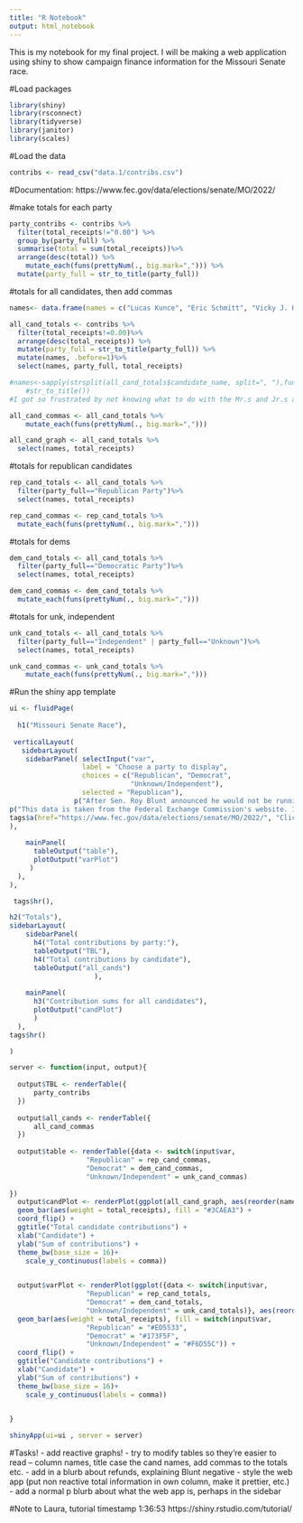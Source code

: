 ```yaml
---
title: "R Notebook"
output: html_notebook
---
```


This is my notebook for my final project. I will be making a web application using shiny to show campaign finance information for the Missouri Senate race.

#Load packages
```r
library(shiny)
library(rsconnect)
library(tidyverse)
library(janitor)
library(scales)
```

#Load the data
```r
contribs <- read_csv("data.1/contribs.csv")
```

#Documentation: 
https://www.fec.gov/data/elections/senate/MO/2022/

#make totals for each party
```r
party_contribs <- contribs %>% 
  filter(total_receipts!="0.00") %>%
  group_by(party_full) %>%
  summarise(total = sum(total_receipts))%>% 
  arrange(desc(total)) %>% 
    mutate_each(funs(prettyNum(., big.mark=","))) %>% 
  mutate(party_full = str_to_title(party_full))
```

#totals for all candidates, then add commas
```r
names<- data.frame(names = c("Lucas Kunce", "Eric Schmitt", "Vicky J. Hartzler", "Dave Schatz", "Eric Greitens", "Mark T. Mccloskey", "Scott Sifton", "Spencer Ross Toder", "Timothy Jacob Shepard", "Jewel William Kelly Jr.", "Steven Craig Price", "Gena Ross", "Nicholas Crane Strauss", "Trudy Busch Valentine"))

all_cand_totals <- contribs %>% 
  filter(total_receipts!=0.00)%>%
  arrange(desc(total_receipts)) %>% 
  mutate(party_full = str_to_title(party_full)) %>% 
  mutate(names, .before=1)%>%  
  select(names, party_full, total_receipts)

#names<-sapply(strsplit(all_cand_totals$candidate_name, split=", "),function(x)  {paste(rev(x),collapse=" ")})  %>%
    #str_to_title())
#I got so frustrated by not knowing what to do with the Mr.s and Jr.s and the initials whatnot that I'm just going to write their names in a vector since there are only 14. 

all_cand_commas <- all_cand_totals %>%
    mutate_each(funs(prettyNum(., big.mark=",")))

all_cand_graph <- all_cand_totals %>% 
  select(names, total_receipts)
```


#totals for republican candidates
```r
rep_cand_totals <- all_cand_totals %>% 
  filter(party_full=="Republican Party")%>%  
  select(names, total_receipts)

rep_cand_commas <- rep_cand_totals %>% 
  mutate_each(funs(prettyNum(., big.mark=",")))
```
#totals for dems
```r

dem_cand_totals <- all_cand_totals %>% 
  filter(party_full=="Democratic Party")%>%  
  select(names, total_receipts)

dem_cand_commas <- dem_cand_totals %>% 
  mutate_each(funs(prettyNum(., big.mark=",")))
```
#totals for unk, independent
```r
unk_cand_totals <- all_cand_totals %>% 
  filter(party_full=="Independent" | party_full=="Unknown")%>%  
  select(names, total_receipts)

unk_cand_commas <- unk_cand_totals %>%
    mutate_each(funs(prettyNum(., big.mark=",")))
```


#Run the shiny app template
```r

ui <- fluidPage(
  
  h1("Missouri Senate Race"),
  
 verticalLayout(
   sidebarLayout(
    sidebarPanel( selectInput("var", 
                  label = "Choose a party to display",
                  choices = c("Republican", "Democrat",
                              "Unknown/Independent"),
                  selected = "Republican"),
                p("After Sen. Roy Blunt announced he would not be running for reelection for the U.S. Senate, the race for his seat quickly became crowded. Browse this application to learn more about the funding behind the race for Missouri's open Senate seat."),
p("This data is taken from the Federal Exchange Commission's website. It was accessed in early May."),
tags$a(href="https://www.fec.gov/data/elections/senate/MO/2022/", "Click here to access the FEC's campaign finance data.")
),
    
    mainPanel(
      tableOutput("table"),
      plotOutput("varPlot")
     )
  ),
),

 tags$hr(),  

h2("Totals"),
sidebarLayout(
    sidebarPanel(
      h4("Total contributions by party:"),
      tableOutput("TBL"),
      h4("Total contributions by candidate"),
      tableOutput("all_cands")
                     ),
    
    mainPanel(
      h3("Contribution sums for all candidates"),
      plotOutput("candPlot")
      )
  ),
tags$hr()  

)

server <- function(input, output){
  
  output$TBL <- renderTable({
      party_contribs
  })
  
  output$all_cands <- renderTable({
      all_cand_commas
  })
  
  output$table <- renderTable({data <- switch(input$var, 
                   "Republican" = rep_cand_commas,
                   "Democrat" = dem_cand_commas,
                   "Unknown/Independent" = unk_cand_commas)
  
})
  output$candPlot <- renderPlot(ggplot(all_cand_graph, aes(reorder(names, total_receipts))) +
  geom_bar(aes(weight = total_receipts), fill = "#3CAEA3") + 
  coord_flip() +
  ggtitle("Total candidate contributions") +
  xlab("Candidate") +
  ylab("Sum of contributions") +
  theme_bw(base_size = 16)+
    scale_y_continuous(labels = comma))

  
  output$varPlot <- renderPlot(ggplot({data <- switch(input$var,
                   "Republican" = rep_cand_totals,
                   "Democrat" = dem_cand_totals,
                   "Unknown/Independent" = unk_cand_totals)}, aes(reorder(names, total_receipts))) +
  geom_bar(aes(weight = total_receipts), fill = switch(input$var, 
                   "Republican" = "#ED5533",
                   "Democrat" = "#173F5F",
                   "Unknown/Independent" = "#F6D55C")) + 
  coord_flip() +
  ggtitle("Candidate contributions") +
  xlab("Candidate") +
  ylab("Sum of contributions") +
  theme_bw(base_size = 16)+
    scale_y_continuous(labels = comma))
  

}

shinyApp(ui=ui , server = server)

```

#Tasks!
- add reactive graphs!
- try to modify tables so they're easier to read -- column names, title case the cand names, add commas to the totals etc.
- add in a blurb about refunds, explaining Blunt negative
- style the web app (put non reactive total information in own column, make it prettier, etc.)
- add a normal p blurb about what the web app is, perhaps in the sidebar

#Note to Laura, tutorial timestamp 1:36:53 https://shiny.rstudio.com/tutorial/